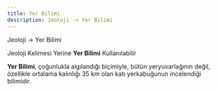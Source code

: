 ```yaml
---
title: Yer Bilimi
description: Jeoloji -> Yer Bilimi
---
```


Jeoloji -> Yer Bilimi

Jeoloji Kelimesi Yerine **Yer Bilimi** Kullanılabilir

**Yer Bilimi**, çoğunlukla algılandığı biçimiyle, bütün yeryuvarlağının değil, özellikle ortalama kalınlığı 35 km olan katı yerkabuğunun incelendiği bilimidir.
